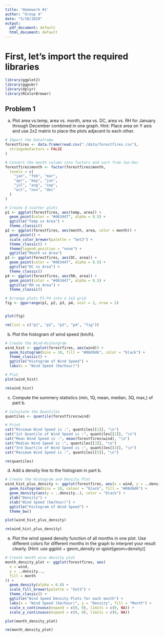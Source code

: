 ```yaml
---
title: 'Homework #1'
author: "Group 4"
date: "5/10/2020"
output:
  pdf_document: default
  html_document: default
---
```


# First, let's import the required libraries
``` r
library(ggplot2)
library(ggpubr)
library(dplyr)
library(RColorBrewer)
```

## Problem 1

(a) Plot area vs.temp, area vs. month, area vs. DC, area vs. RH for January
through December combined in one graph. Hint: Place area on Y axis and use
2x2 matrix to place the plots adjacent to each other.

``` r
# Import the Dataframe
forestfires <- data.frame(read.csv("./data/forestfires.csv"),
  stringsAsFactors = FALSE
)

# Convert the month column into factors and sort from Jan-Dec
forestfires$month <- factor(forestfires$month,
  levels = c(
    "jan", "feb", "mar",
    "apr", "may", "jun",
    "jul", "aug", "sep",
    "oct", "nov", "dec"
  )
)

# Create 4 scatter plots
p1 <- ggplot(forestfires, aes(temp, area)) +
  geom_point(color = "#d63447", alpha = 0.5) +
  ggtitle("Temp vs Area") +
  theme_classic()
p2 <- ggplot(forestfires, aes(month, area, color = month)) +
  geom_point() +
  scale_color_brewer(palette = "Set3") +
  theme_classic() +
  theme(legend.position = "none") +
  ggtitle("Month vs Area")
p3 <- ggplot(forestfires, aes(DC, area)) +
  geom_point(color = "#d63447", alpha = 0.5) +
  ggtitle("DC vs Area") +
  theme_classic()
p4 <- ggplot(forestfires, aes(RH, area)) +
  geom_point(color = "#d63447", alpha = 0.5) +
  ggtitle("RH vs Area") +
  theme_classic()

# Arrange plots P1-P4 into a 2x2 grid
fig <- ggarrange(p1, p2, p3, p4, ncol = 2, nrow = 2)


plot(fig)

rm(list = c("p1", "p2", "p3", "p4", "fig"))
```

(b) Plot the histogram of wind speed (km/h).

``` r
# Create the Wind-Historgram
wind_hist <- ggplot(forestfires, aes(wind)) +
  geom_histogram(bins = 10, fill = "#08d9d6", color = "black") +
  theme_classic() +
  ggtitle("Histogram of Wind Speed") +
  labs(x = "Wind Speed (km/hour)")

# Plot
plot(wind_hist)

rm(wind_hist)
```

(c) Compute the summery statistics (min, 1Q, mean, median, 3Q, max,) of part b.

``` r
# Calculate the Quantiles
quantiles <- quantile(forestfires$wind)

# Print
cat("Minimum Wind Speed is :", quantiles[[1]], "\n")
cat("1st Quantile of Wind Speed is :", quantiles[[2]], "\n")
cat("Mean Wind Speed is :", mean(forestfires$wind), "\n")
cat("Median Wind Speed is :", quantiles[[3]], "\n")
cat("3rd Quartile of Wind Speed is :", quantiles[[4]], "\n")
cat("Maximum Wind Speed is :", quantiles[[5]], "\n")

rm(quantiles)
```

(d) Add a density line to the histogram in part b.

``` r
# Create the Histogram and Density Plot
wind_hist_plus_density <- ggplot(forestfires, aes(x = wind, y = ..density..)) +
  geom_histogram(bins = 10, colour = "black", fill = "#08d9d6") +
  geom_density(aes(y = ..density..), color = "black") +
  ylab("Density") +
  xlab("Wind Speed (km/hour)") +
  ggtitle("Histogram of Wind Speed") +
  theme_bw()

plot(wind_hist_plus_density)

rm(wind_hist_plus_density)
```

(e) Plot the wind speed density function of all months in one plot. Use
different colors for different months in the graph to interpret your result clearly.
[Hint: use ggplot + geom_density or qplot(geom=density)]

``` r
# Create month wise density plot
month_density_plot <- ggplot(forestfires, aes(
  x = wind,
  y = ..density..,
  fill = month
)) +
  geom_density(alpha = 0.8) +
  scale_fill_brewer(palette = "Set3") +
  theme_classic() +
  ggtitle("Wind Speed Density Plots for each month") +
  labs(x = "Wind Speed (km/hour)", y = "Density", fill = "Month") +
  scale_x_continuous(expand = c(0, 0), limits = c(0, NA)) +
  scale_y_continuous(expand = c(0, 0), limits = c(0, NA))

plot(month_density_plot)

rm(month_density_plot)
```
